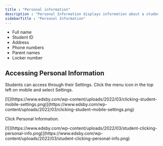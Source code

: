 ```yaml
---
title : "Personal information"
description : "Personal Information displays information about a student that only administrators and the student can see. Students can use it to find their Student ID if they forget it. Information found in the Personal Information window includes:"
sidebarTitle : "Personal Information"
---
```


- Full name
- Student ID
- Address
- Phone numbers
- Parent names
- Locker number

## Accessing Personal Information

Students can access through their Settings. Click the menu icon in the top left on mobile and select Settings.

<Frame>
[![](https://www.edsby.com/wp-content/uploads/2022/03/clicking-student-mobile-settings.png)](https://www.edsby.com/wp-content/uploads/2022/03/clicking-student-mobile-settings.png)
</Frame>

Click Personal Information.

<Frame>
[![](https://www.edsby.com/wp-content/uploads/2022/03/student-clicking-personal-info.png)](https://www.edsby.com/wp-content/uploads/2022/03/student-clicking-personal-info.png)
</Frame>




